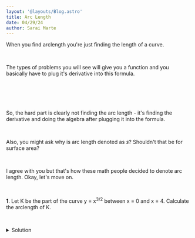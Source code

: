```yaml
---
layout: '@layouts/Blog.astro'
title: Arc Length
date: 04/29/24
author: Sarai Marte
---
```


<span style=" font-family: var(--primaryFont);">


When you find arclength you're just finding the length of a curve.

&nbsp;&nbsp;&nbsp;&nbsp;

The types of problems you will see will give you a function and you basically have to plug it's derivative into this formula.

&nbsp;&nbsp;&nbsp;&nbsp;

<div style = "object-fit:contain;" > <img src={img1.src} alt=""  /> </div>

&nbsp;&nbsp;&nbsp;&nbsp;

So, the hard part is clearly not finding the arc length - it's finding the derivative and doing the algebra after plugging it into the formula.

&nbsp;&nbsp;&nbsp;&nbsp;

Also, you might ask why is arc length denoted as *s*? Shouldn't that be for surface area?

&nbsp;&nbsp;&nbsp;&nbsp;

I agree with you but that's how these math people decided to denote arc length. Okay, let's move on.

&nbsp;&nbsp;&nbsp;&nbsp;

**1**. Let K be the part of the curve y = x<sup>3/2</sup> between x = 0 and x = 4. Calculate the arclength of K.

&nbsp;&nbsp;&nbsp;&nbsp;

<details>

  <summary> Solution </summary>
  
  &nbsp;&nbsp;&nbsp;&nbsp;

    8/27 (10√10 - 1)

  &nbsp;&nbsp;&nbsp;&nbsp;

</details>


</span>